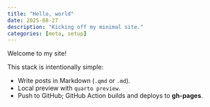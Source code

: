```yaml
---
title: "Hello, world"
date: 2025-08-27
description: "Kicking off my minimal site."
categories: [meta, setup]
---
```


Welcome to my site!

This stack is intentionally simple:

- Write posts in Markdown (`.qmd` or `.md`).
- Local preview with `quarto preview`.
- Push to GitHub; GitHub Action builds and deploys to **gh-pages**.
